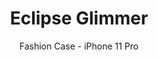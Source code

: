 ---
id: item-4
type: case
imgSrc: ../images/items/item4.png
specialOffers:
  - 3 FOR 2
  - NEW iPHONE
title: Eclipse Glimmer
subtitle: Fashion Case - iPhone 11 Pro
price: 44.99
---